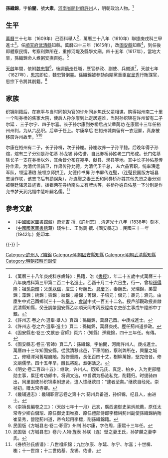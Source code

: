{{明清人物信息框
| 姓名 = 孫織錦
| 原名 =
| 圖片名稱= 
| 圖片大小 =
| 圖片說明 = 
| 最高職務 = 薊州兵備副使
| 國家 = 大明 
| 爵位 =
| 籍貫 = [[河南省|河南省]][[開封府|開封府]][[許州|許州]]
| 族裔 = 
| 旗籍 = 
| 字號 = 
| 諡號 =
| 出生日期 = 萬曆十四年（1586年）
| 出生地點 =
| 逝世日期 = 卒年不詳
| 逝世地點 =
| 墓葬 =
| 配偶 = 趙氏
| 親屬 = 曾祖[[孫得隆|孫得隆]]，祖[[孫崇輝|孫崇輝]]<br>父[[孫以信|孫以信]]，母趙氏
| 出身 =
* 萬曆三十八年庚戌科同進士出身
| 經歷 =
| 著作 =  
}}
'''孫織錦'''{{BD|1586年||？年||Sun}}，字'''伯闇'''，號'''大素'''，[[河南省|河南省]][[開封府|開封府]][[許州|許州]]人，明朝政治人物。<ref>《萬曆三十八年庚戌科序齒錄》：民籍，治《[[書經|書經]]》，年二十五歲中式萬曆三十八年庚戌科第三甲第二百二十名進士。乙酉十月二十六日生，行一，曾祖[[孫得隆|孫得隆]]；祖[[孫崇輝|孫崇輝]]；父[[孫以信|孫以信]]，廩生；母趙氏。[[具慶下|具慶下]]，妻趙氏，兄瑞錦，弟雲錦；藻錦；綉錦；霽錦；紋錦；繪錦；菁錦，子培元；儲元；裹元；涵元。由廩生中式己酉鄉試三十一名[[舉人|舉人]]，[[會試|會試]]中式一百五十二名。授戶部觀政授直隸武清縣知縣，癸丑調繁固安縣乙卯順天同考丙辰陞南京吏部主事戊午陞郎中丁艱。</ref>

==生平==
[[萬曆|萬曆]]三十七年（1609年）己酉科舉人<ref>《許州志·卷之六·選舉·舉人》頁四：孫織錦，萬曆己酉。中庚戌進士。</ref>，萬曆三十八年（1610年）聯捷庚戌科三甲進士<ref>《許州志·卷之六·選舉·進士》頁二：孫織錦，萬曆庚戌。歷任薊州道參政。</ref>。任[[順天府|順天府]][[武清縣|武清縣]]知縣。萬曆四十三年（1615年），改[[固安縣|固安縣]]知縣<ref>《固安縣志·卷三·文獻志·官師》頁六：（知縣）孫織錦，四十三年任。有傳。</ref>，到任後即體察民情，考察利弊所在，重修河堤及縣學文廟。四十五年（1617年），當地大旱，孫織錦命人煮粥安撫百姓。<ref>《固安縣志·卷三·官師》頁二八：孫織錦，字伯開，河南許州人。庚戌進士。萬曆四十三年知固安縣。從武清移此邑，下車問俗，察利弊所在，興釐之城工，修繕渾河舊堤崩阤，剏修重隄，長伍百四十丈，樹柳萬餘，堅完倍昔。修文廟儒學。四十五年旱，饑民將亂，煮粥活之。</ref>

[[天啟|天啟]]年間，依附[[魏忠賢|魏忠賢]]<ref>《明史·卷二百四十五》：继欧，许州人。历知元氏、真定、柏乡，入为吏部稽勋主事，累迁考功郎中。将调文选，中旨谓为杨涟私党，削籍归。时缇骑四出，同里副使孙织锦素附忠贤，遣人怵继欧曰：“逮者至矣。”继欧自经死。崇祯初，赠太常寺卿。</ref>，後調[[薊州|薊州]]任職，歷官參政、副使、兵備道<ref>《畿辅通志》：畿辅职官志卷之第十六 蓟州兵备道，孙织锦，杞县人，由进士。</ref>，天啟七年（1627年），[[明思宗|思宗]]即位，魏忠賢倒臺。孫織錦被參劾向閹黨重臣[[崔呈秀|崔呈秀]]行賄謀官，思宗下令將其削籍。<ref>《崇禎長編卷之三》：（天啟七年十一月）己亥，廣西道御史梁炳疏薦，原任太常寺少卿白儲玿、原任御史田唯嘉、原任禮部侍郎李標糾薊州副使孫織錦納賄崔呈秀，營陞薊州道，帝令起用李標，削孫織錦籍。</ref>

== 家族 ==
织锦削籍后，在宛平与当时同朝为官的许州同乡焦氏父辈相谋，购得裕州南二十里一个叫券桥的焦家大院，使后人孙尔康到此定居避难，当时孙织锦在许州留有二子尔延 、三子尔宁、四子尔喜。长子孙尔康到券桥后占父辈荫功 在康熙十三年任裕州州判，为从六品职。后卒于任上。尔康卒后 在裕州城南留有一衣冠冢，真身被移厝许州故里。<ref>民国版《方城县志·卷二·职官》州判 孙尔康，字伯周，康熙十三年任。</ref><ref>民国版《方城县志》卷六·人物·旌表 孙联（连）壁之妻王氏，孙梦麟之妻李氏。</ref>

尔康在裕州有二子，长子孙楫，次子孙櫆。孙櫆收养一子孙平懿。后晚年得子孙煊，煊有三子分别是孙佑基 孙龙锡 孙佑谱，自此券桥孙姓老三门形成。长门佑基除长子一支在券桥以外，其余皆分布在宛平、献县、漷县等地。其中长子孙佑基传孙作肃，为清代信骑卫，作肃传孙允德，为清代卫千总， 从六品官职，统率漕运军队，领运漕粮 统领京师拱卫。允德传书屏 孙书屏传连璧，（连璧民国版方城县志误作联，该志书后有勘误条），孙连璧之妻王氏和同券桥孙姓其他先贤之妻分别被朝廷降恩旨旌表，拨银两在券桥南头立有牌坊等，券桥孙姓自佑基一下分别是作允书梦天润兆福中慧叶嗣名儒。<ref>《券桥孙氏族谱》：八世祖织锦；九世尔康、尔延、尔宁、尔喜；十世楫、櫆；十一世煊；十二世佑基、龙锡、佑谱。</ref>

==參考文獻==
{{Reflist|2}}
*（[[中國國家圖書館|中國國家圖書館]]藏）萧元吉 撰.《許州志》. 清道光十八年（1838年）刻本.
*（[[中國國家圖書館|中國國家圖書館]]藏）錢仲仁、王尚義 撰.《固安縣志》. 民國三十一年（1942年）鉛印本.

{{-}}
{{start box}}
{{s-off}}
{{s-before|[[胡平表|胡平表]]}}
{{s-title|順天府武清縣知縣|1612年－1615年}}
{{s-after|[[藺完植|藺完植]]}}
|-
{{succession box|[[孫延長|孫延長]]|[[田生芝|田生芝]]|[[順天府|順天府]][[固安縣知縣列表|固安縣知縣]]|<small>萬曆四十三年（1615年）上任</small>}}
{{end box}}

{{萬曆三十八年庚戌科殿试金榜}}

{{Authority control}}

{{DEFAULTSORT:Sun孫}}
[[Category:許州人|Category:許州人]]
[[Category:孫姓|Z織錦]]
[[Category:明朝固安縣知縣|Category:明朝固安縣知縣]]
[[Category:明朝武清縣知縣|Category:明朝武清縣知縣]]
[[Category:明朝按察司副使|Category:明朝按察司副使]]
